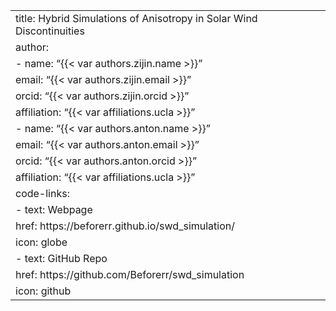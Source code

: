 ---
title: Hybrid Simulations of Anisotropy in Solar Wind Discontinuities
author: 
  - name: "{{< var authors.zijin.name >}}"
    email: "{{< var authors.zijin.email >}}"
    orcid: "{{< var authors.zijin.orcid >}}"
    affiliation: "{{< var affiliations.ucla >}}"
  - name: "{{< var authors.anton.name >}}"
    email: "{{< var authors.anton.email >}}"
    orcid: "{{< var authors.anton.orcid >}}"
    affiliation: "{{< var affiliations.ucla >}}"
code-links:
  - text: Webpage
    href: https://beforerr.github.io/swd_simulation/
    icon: globe
  - text: GitHub Repo
    href: https://github.com/Beforerr/swd_simulation
    icon: github
---